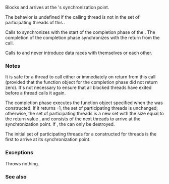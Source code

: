 {{cpp/experimental/flex_barrier/title|arrive_and_wait}}
{{cpp/experimental/concurrency/flex_barrier/navbar}}
{{dcl begin}}
{{dcl | since=concurrency | 1=
void arrive_and_wait();
}}
{{dcl end}}

Blocks and arrives at the {{tt|flex_barrier}}'s synchronization point.

The behavior is undefined if the calling thread is not in the set of participating threads of this {{tt|flex_barrier}}.

Calls to {{tt|arrive_and_wait}} synchronizes with the start of the completion phase of the {{tt|flex_barrier}}. The completion of the completion phase synchronizes with the return from the call.

Calls to {{tt|arrive_and_drop}} and {{tt|arrive_and_wait}} never introduce data races with themselves or each other.

=== Notes ===
It is safe for a thread to call either {{tt|arrive_and_wait()}} or {{tt|arrive_and_drop()}} immediately on return from this call (provided that the function object for the completion phase did not return zero). It's not necessary to ensure that all blocked threads have exited {{tt|arrive_and_wait()}} before a thread calls it again.

The completion phase executes the function object specified when the {{tt|flex_barrier}} was constructed. If it returns -1, the set of participating threads is unchanged; otherwise, the set of participating threads is a new set with the size equal to the return value {{tt|N}}, and consists of the next {{tt|N}} threads to arrive at the synchronization point. If {{c|1=N == 0}}, the {{tt|flex_barrier}} can only be destroyed.

The initial set of participating threads for a {{tt|flex_barrier}} constructed for {{tt|num_threads}} threads is the first {{tt|num_threads}} to arrive at its synchronization point.

=== Exceptions ===
Throws nothing.

=== See also ===
{{dsc begin}}
{{dsc inc | cpp/experimental/flex_barrier/dsc arrive_and_drop }}
{{dsc end}}

{{langlinks|zh}}